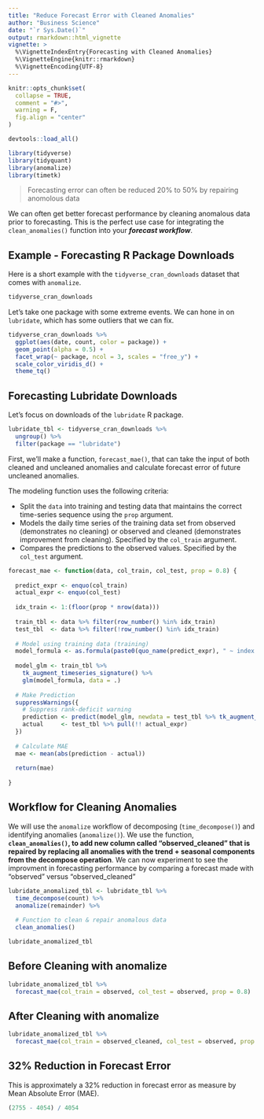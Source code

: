 ```yaml
---
title: "Reduce Forecast Error with Cleaned Anomalies"
author: "Business Science"
date: "`r Sys.Date()`"
output: rmarkdown::html_vignette
vignette: >
  %\VignetteIndexEntry{Forecasting with Cleaned Anomalies}
  %\VignetteEngine{knitr::rmarkdown}
  %\VignetteEncoding{UTF-8}
---
```


```r
knitr::opts_chunk$set(
  collapse = TRUE,
  comment = "#>",
  warning = F,
  fig.align = "center"
)

devtools::load_all()
```

```r
library(tidyverse)
library(tidyquant)
library(anomalize)
library(timetk)
```

> Forecasting error can often be reduced 20% to 50% by repairing anomolous data

We can often get better forecast performance by cleaning anomalous data prior to forecasting. This is the perfect use case for integrating the `clean_anomalies()` function into your ___forecast workflow___. 

## Example - Forecasting R Package Downloads

Here is a short example with the `tidyverse_cran_downloads` dataset that comes with `anomalize`.

```r
tidyverse_cran_downloads
```

Let's take one package with some extreme events. We can hone in on `lubridate`, which has some outliers that we can fix. 

```r
tidyverse_cran_downloads %>%
  ggplot(aes(date, count, color = package)) +
  geom_point(alpha = 0.5) +
  facet_wrap(~ package, ncol = 3, scales = "free_y") +
  scale_color_viridis_d() +
  theme_tq() 
```


## Forecasting Lubridate Downloads

Let's focus on downloads of the `lubridate` R package. 

```r
lubridate_tbl <- tidyverse_cran_downloads %>%
  ungroup() %>%
  filter(package == "lubridate")
```

First, we'll make a function, `forecast_mae()`, that can take the input of both cleaned and uncleaned anomalies and calculate forecast error of future uncleaned anomalies.

The modeling function uses the following criteria:

- Split the `data` into training and testing data that maintains the correct time-series sequence using the `prop` argument.
- Models the daily time series of the training data set from observed (demonstrates no cleaning) or observed and cleaned (demonstrates improvement from cleaning). Specified by the `col_train` argument. 
- Compares the predictions to the observed values. Specified by the `col_test` argument.

```r
forecast_mae <- function(data, col_train, col_test, prop = 0.8) {
  
  predict_expr <- enquo(col_train)
  actual_expr <- enquo(col_test)
  
  idx_train <- 1:(floor(prop * nrow(data)))
  
  train_tbl <- data %>% filter(row_number() %in% idx_train)
  test_tbl  <- data %>% filter(!row_number() %in% idx_train)
  
  # Model using training data (training) 
  model_formula <- as.formula(paste0(quo_name(predict_expr), " ~ index.num + year + quarter + month.lbl + day + wday.lbl"))
  
  model_glm <- train_tbl %>%
    tk_augment_timeseries_signature() %>%
    glm(model_formula, data = .)
  
  # Make Prediction
  suppressWarnings({
    # Suppress rank-deficit warning
    prediction <- predict(model_glm, newdata = test_tbl %>% tk_augment_timeseries_signature()) 
    actual     <- test_tbl %>% pull(!! actual_expr)
  })
  
  # Calculate MAE
  mae <- mean(abs(prediction - actual))
  
  return(mae)
  
}
```

## Workflow for Cleaning Anomalies 

We will use the `anomalize` workflow of decomposing (`time_decompose()`) and identifying anomalies (`anomalize()`). We use the function, __`clean_anomalies()`, to add new column called "observed_cleaned" that is repaired by replacing all anomalies with the trend + seasonal components from the decompose operation__. We can now experiment to see the improvment in forecasting performance by comparing a forecast made with "observed" versus "observed_cleaned"

```r
lubridate_anomalized_tbl <- lubridate_tbl %>%
  time_decompose(count) %>%
  anomalize(remainder) %>%
  
  # Function to clean & repair anomalous data
  clean_anomalies()

lubridate_anomalized_tbl
```

## Before Cleaning with anomalize

```r
lubridate_anomalized_tbl %>%
  forecast_mae(col_train = observed, col_test = observed, prop = 0.8)
```

## After Cleaning with anomalize

```r
lubridate_anomalized_tbl %>%
  forecast_mae(col_train = observed_cleaned, col_test = observed, prop = 0.8)
```

## 32% Reduction in Forecast Error

This is approximately a 32% reduction in forecast error as measure by Mean Absolute Error (MAE). 

```r
(2755 - 4054) / 4054 
```


